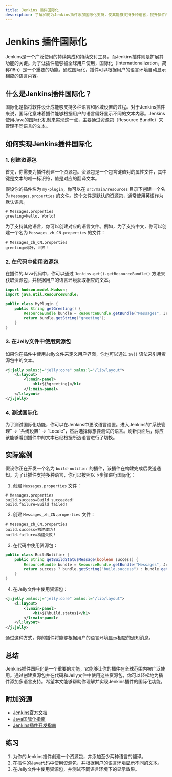 ```yaml
---
title: Jenkins 插件国际化
description: 了解如何为Jenkins插件添加国际化支持，使其能够支持多种语言，提升插件的可用性和用户体验。
---
```


# Jenkins 插件国际化

Jenkins是一个广泛使用的持续集成和持续交付工具，而Jenkins插件则是扩展其功能的关键。为了让插件能够被全球用户使用，国际化（Internationalization，简称i18n）是一个重要的功能。通过国际化，插件可以根据用户的语言环境自动显示相应的语言内容。

## 什么是Jenkins插件国际化？

国际化是指将软件设计成能够支持多种语言和区域设置的过程。对于Jenkins插件来说，国际化意味着插件能够根据用户的语言偏好显示不同的文本内容。Jenkins使用Java的国际化机制来实现这一点，主要通过资源包（Resource Bundle）来管理不同语言的文本。

## 如何实现Jenkins插件国际化

### 1. 创建资源包

首先，你需要为插件创建一个资源包。资源包是一个包含键值对的属性文件，其中键是文本的唯一标识符，值是对应的翻译文本。

假设你的插件名为 `my-plugin`，你可以在 `src/main/resources` 目录下创建一个名为 `Messages.properties` 的文件。这个文件是默认的资源包，通常使用英语作为默认语言。

```properties
# Messages.properties
greeting=Hello, World!
```

为了支持其他语言，你可以创建对应的语言文件。例如，为了支持中文，你可以创建一个名为 `Messages_zh_CN.properties` 的文件：

```properties
# Messages_zh_CN.properties
greeting=你好，世界！
```

### 2. 在代码中使用资源包

在插件的Java代码中，你可以通过 `Jenkins.get().getResourceBundle()` 方法来获取资源包，并根据用户的语言环境获取相应的文本。

```java
import hudson.model.Hudson;
import java.util.ResourceBundle;

public class MyPlugin {
    public String getGreeting() {
        ResourceBundle bundle = ResourceBundle.getBundle("Messages", Jenkins.get().getLocale());
        return bundle.getString("greeting");
    }
}
```

### 3. 在Jelly文件中使用资源包

如果你在插件中使用Jelly文件来定义用户界面，你也可以通过 `$%{}` 语法来引用资源包中的文本。

```xml
<j:jelly xmlns:j="jelly:core" xmlns:l="/lib/layout">
    <l:layout>
        <l:main-panel>
            <h1>${%greeting}</h1>
        </l:main-panel>
    </l:layout>
</j:jelly>
```

### 4. 测试国际化

为了测试国际化功能，你可以在Jenkins中更改语言设置。进入Jenkins的“系统管理” -> “系统设置” -> “Locale”，然后选择你想要测试的语言。刷新页面后，你应该能够看到插件中的文本已经根据所选语言进行了切换。

## 实际案例

假设你正在开发一个名为 `build-notifier` 的插件，该插件在构建完成后发送通知。为了让插件支持多种语言，你可以按照以下步骤进行国际化：

1. 创建 `Messages.properties` 文件：

```properties
# Messages.properties
build.success=Build succeeded!
build.failure=Build failed!
```

2. 创建 `Messages_zh_CN.properties` 文件：

```properties
# Messages_zh_CN.properties
build.success=构建成功！
build.failure=构建失败！
```

3. 在代码中使用资源包：

```java
public class BuildNotifier {
    public String getBuildStatusMessage(boolean success) {
        ResourceBundle bundle = ResourceBundle.getBundle("Messages", Jenkins.get().getLocale());
        return success ? bundle.getString("build.success") : bundle.getString("build.failure");
    }
}
```

4. 在Jelly文件中使用资源包：

```xml
<j:jelly xmlns:j="jelly:core" xmlns:l="/lib/layout">
    <l:layout>
        <l:main-panel>
            <h1>${%build.status}</h1>
        </l:main-panel>
    </l:layout>
</j:jelly>
```

通过这种方式，你的插件将能够根据用户的语言环境显示相应的通知消息。

## 总结

Jenkins插件国际化是一个重要的功能，它能够让你的插件在全球范围内被广泛使用。通过创建资源包并在代码和Jelly文件中使用这些资源包，你可以轻松地为插件添加多语言支持。希望本文能够帮助你理解并实现Jenkins插件的国际化功能。

## 附加资源

- [Jenkins官方文档](https://www.jenkins.io/doc/)
- [Java国际化指南](https://docs.oracle.com/javase/tutorial/i18n/index.html)
- [Jenkins插件开发指南](https://www.jenkins.io/doc/developer/)

## 练习

1. 为你的Jenkins插件创建一个资源包，并添加至少两种语言的翻译。
2. 在插件的Java代码中使用资源包，并根据用户的语言环境显示不同的文本。
3. 在Jelly文件中使用资源包，并测试不同语言环境下的显示效果。
